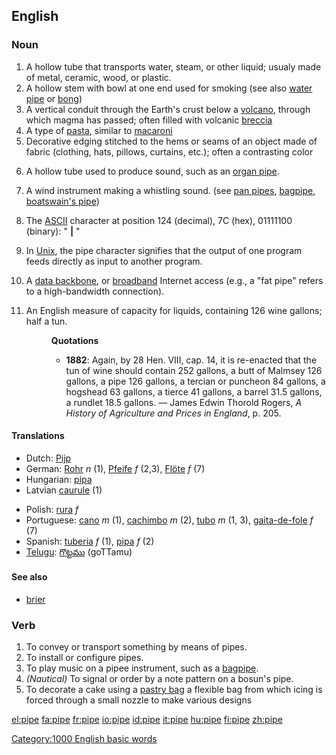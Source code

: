 ==English==

===Noun===
{{en-noun-reg}}

# A hollow tube that transports water, steam, or other liquid; usualy made of metal, ceramic, wood, or plastic.
# A hollow stem with  bowl at one end used for smoking (see also [[water pipe]] or [[bong]])
# A vertical conduit through the Earth's crust below a [[volcano]], through which magma has passed; often filled with volcanic [[breccia]]
# A type of [[pasta]], similar to [[macaroni]]
# Decorative edging stitched to the hems or seams of an object made of fabric (clothing, hats, pillows, curtains, etc.); often a contrasting color
# {{italbrac|Music}} A hollow tube used to produce sound, such as an [[organ pipe]].
# {{italbrac|Music}} A wind instrument making a whistling sound. (see [[pan pipes]], [[bagpipe]], [[boatswain's pipe]])
# {{italbrac|Computers}} The [[ASCII]] character at position 124 (decimal),  7C (hex),  01111100 (binary): " '''|''' "
# {{italbrac|Computers}} In [[Unix]], the pipe character signifies that the output of one program feeds directly as input to another program.
# {{italbrac|Computers, Slang}}  A [[data backbone]], or [[broadband]] Internet access (e.g., a "fat pipe" refers to a high-bandwidth connection).
# An English measure of capacity for liquids, containing 126 wine gallons; half a tun.
#:'''Quotations'''
#:*'''1882''': Again, by 28 Hen. VIII, cap. 14, it is re-enacted that the tun of wine should contain 252 gallons, a butt of Malmsey 126 gallons, a pipe 126 gallons, a tercian or puncheon 84 gallons, a hogshead 63 gallons, a tierce 41 gallons, a barrel 31.5 gallons, a rundlet 18.5 gallons. &mdash; James Edwin Thorold Rogers, ''A History of Agriculture and Prices in England'', p. 205.

====Translations====
{{top}}
*Dutch: [[Pijp]]
*German: [[Rohr]] ''n'' (1), [[Pfeife ]] ''f'' (2,3), [[Flöte]] ''f'' (7)
*Hungarian: [[pipa]]
*Latvian [[caurule]] {{f}} (1)
{{mid}}
*Polish: [[rura]] ''f''
*Portuguese: [[cano]] ''m'' (1), [[cachimbo]] ''m'' (2), [[tubo]] ''m'' (1, 3), [[gaita-de-fole]] ''f'' (7)
*Spanish: [[tuberia]] ''f'' (1), [[pipa]] ''f'' (2)
*[[Telugu]]: [[గొట్టము]] (goTTamu)
{{bottom}}

====See also====
*[[brier]]

===Verb===
{{en-infl-reg-vowel-e|pip|e}}

# To convey or transport something by means of pipes.
# To install or configure pipes.
# To play music on a pipee instrument, such as a [[bagpipe]].
# ''(Nautical)'' To signal or order by a note pattern on a bosun's pipe.
# To decorate a cake using a [[pastry bag]] a flexible bag from which icing is forced through a small nozzle to make various designs

[[Category:1000 English basic words]]

[[el:pipe]]
[[fa:pipe]]
[[fr:pipe]]
[[io:pipe]]
[[id:pipe]]
[[it:pipe]]
[[hu:pipe]]
[[fi:pipe]]
[[zh:pipe]]